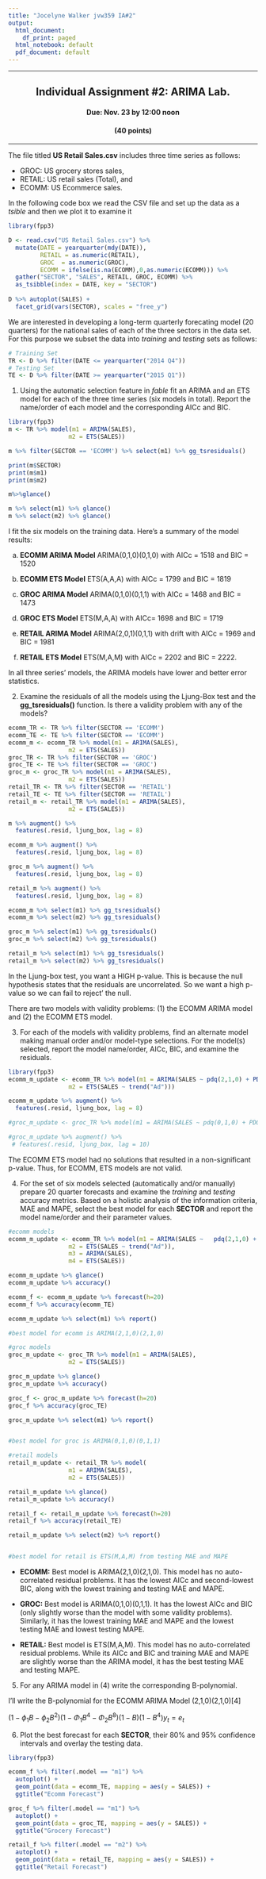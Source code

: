 ---
title: "Jocelyne Walker jvw359 IA#2"
output:
  html_document:
    df_print: paged
  html_notebook: default
  pdf_document: default
---
***
<center>
## Individual Assignment #2: ARIMA Lab.
#### Due: Nov. 23 by 12:00 noon
#### (40 points)
</center>
***

The file titled **US Retail Sales.csv** includes three time series as follows:
  
* GROC: US grocery stores sales,  
* RETAIL: US retail sales (Total), and  
* ECOMM: US Ecommerce sales.

In the following code box we read the CSV file and set up the data as a *tsible* and then we plot it to examine it

```{r}
library(fpp3)

D <- read.csv("US Retail Sales.csv") %>% 
  mutate(DATE = yearquarter(mdy(DATE)),
         RETAIL = as.numeric(RETAIL),
         GROC  = as.numeric(GROC),
         ECOMM = ifelse(is.na(ECOMM),0,as.numeric(ECOMM))) %>%
  gather("SECTOR", "SALES", RETAIL, GROC, ECOMM) %>%
  as_tsibble(index = DATE, key = "SECTOR")
  
D %>% autoplot(SALES) + 
  facet_grid(vars(SECTOR), scales = "free_y")
```

We are interested in developing a long-term quarterly forecating model (20 quarters) for the national sales of each of the three sectors in the data set.  For this purpose we subset the data into *training* and *testing* sets as follows:

```{r}
# Training Set
TR <- D %>% filter(DATE <= yearquarter("2014 Q4"))
# Testing Set
TE <- D %>% filter(DATE >= yearquarter("2015 Q1"))
```

1. Using the automatic selection feature in *fable* fit an ARIMA and an ETS model for each of the three time series (six models in total).  Report the name/order of each model and the corresponding AICc and BIC.

```{r}
library(fpp3)
m <- TR %>% model(m1 = ARIMA(SALES),
                 m2 = ETS(SALES))

m %>% filter(SECTOR == 'ECOMM') %>% select(m1) %>% gg_tsresiduals()

print(m$SECTOR)
print(m$m1)
print(m$m2)

m%>%glance()

m %>% select(m1) %>% glance()
m %>% select(m2) %>% glance()
```

I fit the six models on the training data. Here's a summary of the model results:

a. **ECOMM ARIMA Model** ARIMA(0,1,0)(0,1,0) with AICc = 1518 and BIC = 1520

b. **ECOMM ETS Model** ETS(A,A,A) with AICc = 1799 and BIC = 1819

c. **GROC ARIMA Model** ARIMA(0,1,0)(0,1,1) with AICc = 1468 and BIC = 1473

d. **GROC ETS Model** ETS(M,A,A) with AICc= 1698 and BIC = 1719

e. **RETAIL ARIMA Model** ARIMA(2,0,1)(0,1,1) with drift with AICc = 1969 and BIC = 1981

f. **RETAIL ETS Model** ETS(M,A,M) with AICc = 2202 and BIC = 2222.

In all three series' models, the ARIMA models have lower and better error statistics. 


2. Examine the residuals of all the models using the Ljung-Box test and the **gg_tsresiduals()** function. Is there a validity problem with any of the models?

```{r}
ecomm_TR <- TR %>% filter(SECTOR == 'ECOMM')
ecomm_TE <- TE %>% filter(SECTOR == 'ECOMM')
ecomm_m <- ecomm_TR %>% model(m1 = ARIMA(SALES),
                 m2 = ETS(SALES))
groc_TR <- TR %>% filter(SECTOR == 'GROC')
groc_TE <- TE %>% filter(SECTOR == 'GROC')
groc_m <- groc_TR %>% model(m1 = ARIMA(SALES),
                 m2 = ETS(SALES))
retail_TR <- TR %>% filter(SECTOR == 'RETAIL')
retail_TE <- TE %>% filter(SECTOR == 'RETAIL')
retail_m <- retail_TR %>% model(m1 = ARIMA(SALES),
                 m2 = ETS(SALES))

m %>% augment() %>%
  features(.resid, ljung_box, lag = 8)

ecomm_m %>% augment() %>%
  features(.resid, ljung_box, lag = 8)

groc_m %>% augment() %>%
  features(.resid, ljung_box, lag = 8)

retail_m %>% augment() %>%
  features(.resid, ljung_box, lag = 8)

ecomm_m %>% select(m1) %>% gg_tsresiduals()
ecomm_m %>% select(m2) %>% gg_tsresiduals()

groc_m %>% select(m1) %>% gg_tsresiduals()
groc_m %>% select(m2) %>% gg_tsresiduals()

retail_m %>% select(m1) %>% gg_tsresiduals()
retail_m %>% select(m2) %>% gg_tsresiduals()
```
In the Ljung-box test, you want a HIGH p-value. This is because the null hypothesis states that the residuals are uncorrelated. So we want a high p-value so we can fail to reject' the null. 

There are two models with validity problems: (1) the ECOMM ARIMA model and (2) the ECOMM ETS model. 


3. For each of the models with validity problems, find an alternate model making manual order and/or model-type selections. For the model(s) selected, report the model name/order, AICc, BIC, and examine the residuals.

```{r}
library(fpp3)
ecomm_m_update <- ecomm_TR %>% model(m1 = ARIMA(SALES ~ pdq(2,1,0) + PDQ(2,1,0)),
                 m2 = ETS(SALES ~ trend("Ad")))

ecomm_m_update %>% augment() %>%
  features(.resid, ljung_box, lag = 8)

#groc_m_update <- groc_TR %>% model(m1 = ARIMA(SALES ~ pdq(0,1,0) + PDQ(0,1,2)))

#groc_m_update %>% augment() %>%
 # features(.resid, ljung_box, lag = 10)
```


The ECOMM ETS model had no solutions that resulted in a non-significant p-value. Thus, for ECOMM, ETS models are not valid.

4. For the set of six models selected (automatically and/or manually) prepare 20 quarter forecasts and examine the *training* and *testing* accuracy metrics.  Based on a holistic analysis of the information criteria, MAE and MAPE, select the best model for each **SECTOR** and report the model name/order and their parameter values.

```{r}
#ecomm models
ecomm_m_update <- ecomm_TR %>% model(m1 = ARIMA(SALES ~   pdq(2,1,0) + PDQ(2,1,0)),
                 m2 = ETS(SALES ~ trend("Ad")),
                 m3 = ARIMA(SALES),
                 m4 = ETS(SALES))

ecomm_m_update %>% glance()
ecomm_m_update %>% accuracy()

ecomm_f <- ecomm_m_update %>% forecast(h=20)
ecomm_f %>% accuracy(ecomm_TE)

ecomm_m_update %>% select(m1) %>% report()

#best model for ecomm is ARIMA(2,1,0)(2,1,0)

#groc models
groc_m_update <- groc_TR %>% model(m1 = ARIMA(SALES),
                 m2 = ETS(SALES))

groc_m_update %>% glance()
groc_m_update %>% accuracy()

groc_f <- groc_m_update %>% forecast(h=20)
groc_f %>% accuracy(groc_TE)

groc_m_update %>% select(m1) %>% report()


#best model for groc is ARIMA(0,1,0)(0,1,1)

#retail models
retail_m_update <- retail_TR %>% model(
                 m1 = ARIMA(SALES),
                 m2 = ETS(SALES))

retail_m_update %>% glance()
retail_m_update %>% accuracy()

retail_f <- retail_m_update %>% forecast(h=20)
retail_f %>% accuracy(retail_TE)

retail_m_update %>% select(m2) %>% report()


#best model for retail is ETS(M,A,M) from testing MAE and MAPE

```

* **ECOMM:** Best model is ARIMA(2,1,0)(2,1,0). This model has no auto-correlated residual problems. It has the lowest AICc and second-lowest BIC, along with the lowest training and testing MAE and MAPE. 

* **GROC:** Best model is ARIMA(0,1,0)(0,1,1). It has the lowest AICc and BIC (only slightly worse than the model with some validity problems). Similarly, it has the lowest training MAE and MAPE and the lowest testing MAE and lowest testing MAPE. 

* **RETAIL:** Best model is ETS(M,A,M). This model has no auto-correlated residual problems. While its AICc and BIC and training MAE and MAPE are slightly worse than the ARIMA model, it has the best testing MAE and testing MAPE. 


5. For any ARIMA model in (4) write the corresponding B-polynomial.

I'll write the B-polynomial for the ECOMM ARIMA Model (2,1,0)(2,1,0)[4]

$(1 - \phi_1B - \phi_2B^2)(1-\Phi_1B^4-\Phi_2B^8)(1-B)(1-B^4)y_t = e_t$

6. Plot the best forecast for each **SECTOR**, their 80% and 95% confidence intervals and overlay the testing data. 

```{r}
library(fpp3)

ecomm_f %>% filter(.model == "m1") %>%
  autoplot() +
  geom_point(data = ecomm_TE, mapping = aes(y = SALES)) +
  ggtitle("Ecomm Forecast")

groc_f %>% filter(.model == "m1") %>%
  autoplot() +
  geom_point(data = groc_TE, mapping = aes(y = SALES)) +
  ggtitle("Grocery Forecast")

retail_f %>% filter(.model == "m2") %>%
  autoplot() +
  geom_point(data = retail_TE, mapping = aes(y = SALES)) +
  ggtitle("Retail Forecast")

```







